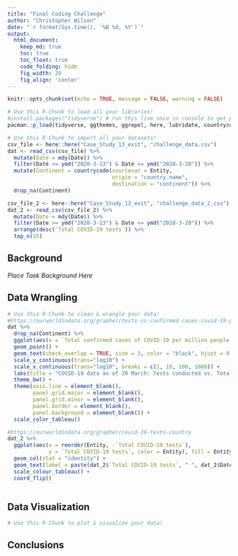 ```yaml
---
title: "Final Coding Challenge"
author: "Christopher Wilson"
date: "`r format(Sys.time(), '%B %d, %Y')`"
output:
  html_document:  
    keep_md: true
    toc: true
    toc_float: true
    code_folding: hide
    fig_width: 20
    fig_align: 'center'
---
```


```r
knitr::opts_chunk$set(echo = TRUE, message = FALSE, warning = FALSE)
```

```r
# Use this R-Chunk to load all your libraries!
#install.packages("tidyverse") # run this line once in console to get package
pacman::p_load(tidyverse, ggthemes, ggrepel, here, lubridate, countrycode)
```

```r
# Use this R-Chunk to import all your datasets!
csv_file <- here::here("Case_Study_13_exit", "challenge_data.csv")
dat <- read_csv(csv_file) %>%
  mutate(Date = mdy(Date)) %>% 
  filter(Date >= ymd("2020-3-13") & Date <= ymd("2020-3-20")) %>% 
  mutate(Continent = countrycode(sourcevar = Entity,
                                 origin = "country.name",
                                 destination = "continent")) %>%
  drop_na(Continent)

csv_file_2 <- here::here("Case_Study_13_exit", "challenge_data_2.csv")
dat_2 <- read_csv(csv_file_2) %>%
  mutate(Date = mdy(Date)) %>% 
  filter(Date >= ymd("2020-3-13") & Date <= ymd("2020-3-20")) %>% 
  arrange(desc(`Total COVID-19 tests`)) %>% 
  top_n(15)

```

## Background

_Place Task Background Here_

## Data Wrangling

```r
# Use this R-Chunk to clean & wrangle your data!
#https://ourworldindata.org/grapher/tests-vs-confirmed-cases-covid-19-per-million
dat %>% 
  drop_na(Continent) %>% 
  ggplot(aes(x = `Total confirmed cases of COVID-19 per million people (cases per million)`, y = `Total COVID-19 tests per million people`, label = Entity, color = Continent)) +
  geom_point() +
  geom_text(check_overlap = TRUE, size = 3, color = "black", hjust = 0, vjust = -1) +
  scale_y_continuous(trans="log10") +
  scale_x_continuous(trans="log10", breaks = c(1, 10, 100, 1000)) +
  labs(title = "COVID-19 data as of 20 March: Tests conducted vs. Total confirmed cases per million people", subtitle = "Data collected by Our World in Data from official country reports.\nFor some countries the number of tests corresponds to the number of individuals who have been tested, rather than the number of samples." ) +
  theme_bw() +
  theme(axis.line = element_blank(),
        panel.grid.major = element_blank(),
        panel.grid.minor = element_blank(),
        panel.border = element_blank(),
        panel.background = element_blank()) +
  scale_color_tableau()

#https://ourworldindata.org/grapher/covid-19-tests-country
dat_2 %>% 
  ggplot(aes(x = reorder(Entity, -`Total COVID-19 tests`), 
             y = `Total COVID-19 tests`, color = Entity), fill = Entity) +
  geom_col(stat = "identity") +
  geom_text(label = paste(dat_2$`Total COVID-19 tests`, " ", dat_2$Date)) +
  scale_colour_tableau() +
  coord_flip()
  
```

## Data Visualization

```r
# Use this R-Chunk to plot & visualize your data!

```

## Conclusions
